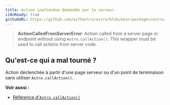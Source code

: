 ```yaml
---
title: Action inattendue demandée par le serveur.
i18nReady: true
githubURL: https://github.com/withastro/astro/blob/main/packages/astro/src/core/errors/errors-data.ts
---
```


> **ActionCalledFromServerError**: Action called from a server page or endpoint without using `Astro.callAction()`. This wrapper must be used to call actions from server code.

## Qu'est-ce qui a mal tourné ?
Action déclenchée à partir d'une page serveur ou d'un point de terminaison sans utiliser `Astro.callAction()`.

**Voir aussi :**
-  [Référence d'`Astro.callAction()`](/fr/reference/api-reference/#callaction)
